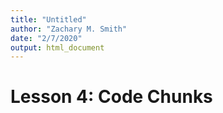 ```yaml
---
title: "Untitled"
author: "Zachary M. Smith"
date: "2/7/2020"
output: html_document
---
```


# Lesson 4: Code Chunks
